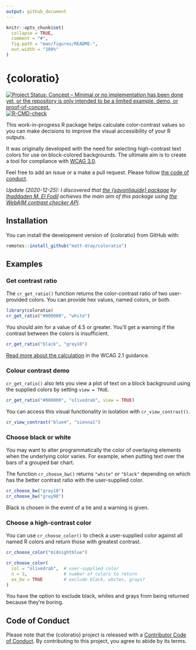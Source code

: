 ```yaml
---
output: github_document
---
```


<!-- README.md is generated from README.Rmd. Please edit that file -->

```r
knitr::opts_chunk$set(
  collapse = TRUE,
  comment = "#",
  fig.path = "man/figures/README-",
  out.width = "100%"
)
```

# {coloratio}

<!-- badges: start -->
[![Project Status: Concept – Minimal or no implementation has been done
yet, or the repository is only intended to be a limited example, demo,
or
proof-of-concept.](https://www.repostatus.org/badges/latest/concept.svg)](https://www.repostatus.org/#concept)
[![R-CMD-check](https://github.com/matt-dray/coloratio/workflows/R-CMD-check/badge.svg)](https://github.com/matt-dray/coloratio/actions)
<!-- badges: end -->

This work-in-progress R package helps calculate color-contrast values so you can make decisions to improve the visual accessibility of your R outputs. 

It was originally developed with the need for selecting high-contrast text colors for use on block-colored backgrounds. The ultimate aim is to create a tool for compliance with [WCAG 3.0](https://w3c.github.io/silver/guidelines/).

Feel free to add an issue or a make a pull request. Please follow [the code of conduct](https://www.contributor-covenant.org/version/2/0/code_of_conduct/).

_Update (2020-12-25): I discovered that [the {savonliquide} package](https://github.com/feddelegrand7/savonliquide) by [Ihaddaden M. El Fodil](https://twitter.com/moh_fodil) achieves the main aim of this package using [the WebAIM contrast checker API](https://webaim.org/resources/contrastchecker/)._

## Installation

You can install the development version of {coloratio} from GitHub with:

```r
remotes::install_github("matt-dray/coloratio")
```

## Examples

### Get contrast ratio

The `cr_get_ratio()` function returns the color-contrast ratio of two user-provided colors. You can provide hex values, named colors, or both.

```r
library(coloratio)
cr_get_ratio("#000000", "white")
```

You should aim for a value of 4.5 or greater. You'll get a warning if the contrast between the colors is insufficient.

```r
cr_get_ratio("black", "grey10")
```

[Read more about the calculation](https://www.w3.org/TR/WCAG/#dfn-relative-luminance) in the WCAG 2.1 guidance.

### Colour contrast demo

`cr_get_ratio()` also lets you view a plot of text on a block background using the supplied colors by setting `view = TRUE`.

```r
cr_get_ratio("#000000", "olivedrab", view = TRUE)
```

You can access this visual functionality in isolation with `cr_view_contrast()`.

```r
cr_view_contrast("blue4", "sienna1")
```

### Choose black or white

You may want to alter programmatically the color of overlaying elements when the underlying color varies. For example, when putting text over the bars of a grouped bar chart.

The function `cr_choose_bw()` returns `"white"` or `"black"` depending on which has the better contrast ratio with the user-supplied color.

```r
cr_choose_bw("gray10")
cr_choose_bw("gray90")
```

Black is chosen in the event of a tie and a warning is given.

### Choose a high-contrast color

You can use `cr_choose_color()` to check a user-supplied color against all named R colors and return those with greatest contrast.

```r
cr_choose_color("midnightblue")

cr_choose_color(
  col = "olivedrab",  # user-supplied color
  n = 3,              # number of colors to return
  ex_bw = TRUE        # exclude black, whites, grays?
)
```

You have the option to exclude black, whites and grays from being returned because they're boring.

## Code of Conduct {#conduct}

Please note that the {coloratio} project is released with a [Contributor Code of Conduct](https://contributor-covenant.org/version/2/0/CODE_OF_CONDUCT.html). By contributing to this project, you agree to abide by its terms.
